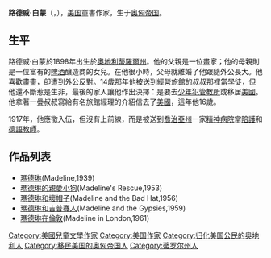 {{Expand English|date=2018年9月}}
{{Unreferenced|time=2018-09-17T09:06:07+00:00}}

{{Infobox writer
| name         = 路德威·白蒙
| image = 
| imagesize    = 
| alt          = 
| caption      = 
| pseudonym    = 
| birth_name    = 
| birth_date    = {{birth date|1898|04|30}}
| birth_place  = [[奥匈帝国|奥匈帝国]][[梅拉诺|梅拉诺]]
| death_date   = {{dda|1962|10|01|1898|04|27}}
| death_place = [[美国|美国]][[纽约|纽约]]
| resting_place = 
| occupation = [[作家|作家]]、[[插画家|插画家]]
| nationality  = {{flag|Austria-Hungary}}<br/>{{USA}}（從1918年起）
| ethnicity    = 
| education    = 
| alma_mater   = 
| period       = 
| genre        = 
| subject      = 
| movement     = 
| notableworks = 
| spouse       = 
| partner      = 
| children     =
| relatives    = 
| influences   = 
| influenced   = 
| awards       = 
| signature    = 
| signature_alt = 
| website      = 
| portaldisp   = 
}}
'''路德威·白蒙'''（{{lang-en|Ludwigs Bemelmans}}，{{bd|1898年|4月27日|1962年|10月1日|catIdx=Bemelmans, Ludwig}}），[[美国|美国]]童書作家，生于[[奥匈帝国|奥匈帝国]]。

== 生平 == 
路德威·白蒙於1898年出生於[[奧地利|奧地利]][[蒂羅爾州|蒂羅爾州]]。他的父親是一位畫家；他的母親則是一位富有的[[啤酒|啤酒]]釀造商的女兒。在他很小時，父母就離婚了他跟隨外公長大。他喜歡畫畫，卻遭到外公反對。14歲那年他被送到經營旅館的叔叔那裡當學徒，但他還不斷惹是生非，最後的家人讓他作出決擇：是要去[[少年犯管教所|少年犯管教所]]或移居[[美國|美國]]。他拿著一疊叔叔寫給有名旅館經理的介紹信去了[[美國|美國]]，這年他16歲。

1917年，他應徵入伍，但沒有上前線，而是被送到[[喬治亞州|喬治亞州]]一家[[精神病院|精神病院]]當[[陪護|陪護]]和[[德語|德語]][[教師|教師]]。

== 作品列表 == 
* [[瑪德琳_(兒童文學)|瑪德琳]](Madeline,1939)
* [[瑪德琳的親愛小狗|瑪德琳的親愛小狗]](Madeline's Rescue,1953)
* [[瑪德琳和壞帽子|瑪德琳和壞帽子]](Madeline and the Bad Hat,1956)
* [[瑪德琳和吉普賽人|瑪德琳和吉普賽人]](Madeline and the Gypsies,1959)
* [[瑪德琳在倫敦|瑪德琳在倫敦]](Madeline in London,1961)

{{Authority control}}
{{DEFAULTSORT:Bemelmans, Ludwig}}
[[Category:美國兒童文學作家|Category:美國兒童文學作家]]
[[Category:美国作家|Category:美国作家]]
[[Category:归化美国公民的奥地利人|Category:归化美国公民的奥地利人]]
[[Category:移民美国的奥匈帝国人|Category:移民美国的奥匈帝国人]]
[[Category:蒂罗尔州人|Category:蒂罗尔州人]]